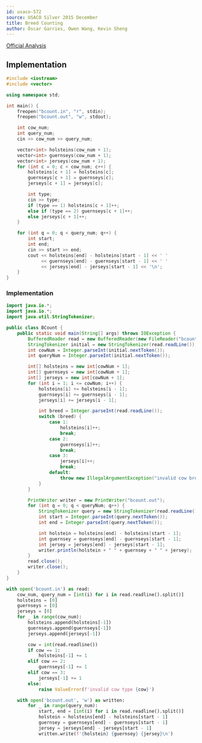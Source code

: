 ```yaml
---
id: usaco-572
source: USACO Silver 2015 December
title: Breed Counting
author: Óscar Garries, Owen Wang, Kevin Sheng
---
```


[Official Analysis](http://www.usaco.org/current/data/sol_bcount_silver_dec15.html)

<LanguageSection>
<CPPSection>

## Implementation

```cpp
#include <iostream>
#include <vector>

using namespace std;

int main() {
	freopen("bcount.in", "r", stdin);
	freopen("bcount.out", "w", stdout);

	int cow_num;
	int query_num;
	cin >> cow_num >> query_num;

	vector<int> holsteins(cow_num + 1);
	vector<int> guernseys(cow_num + 1);
	vector<int> jerseys(cow_num + 1);
	for (int c = 0; c < cow_num; c++) {
		holsteins[c + 1] = holsteins[c];
		guernseys[c + 1] = guernseys[c];
		jerseys[c + 1] = jerseys[c];

		int type;
		cin >> type;
		if (type == 1) holsteins[c + 1]++;
		else if (type == 2) guernseys[c + 1]++;
		else jerseys[c + 1]++;
	}

	for (int q = 0; q < query_num; q++) {
		int start;
		int end;
		cin >> start >> end;
		cout << holsteins[end] - holsteins[start - 1] << ' '
			 << guernseys[end] - guernseys[start - 1] << ' '
			 << jerseys[end] - jerseys[start - 1] << '\n';
	}
}
```

</CPPSection>
<JavaSection>

### Implementation

```java
import java.io.*;
import java.io.*;
import java.util.StringTokenizer;

public class BCount {
	public static void main(String[] args) throws IOException {
		BufferedReader read = new BufferedReader(new FileReader("bcount.in"));
		StringTokenizer initial = new StringTokenizer(read.readLine());
		int cowNum = Integer.parseInt(initial.nextToken());
		int queryNum = Integer.parseInt(initial.nextToken());

		int[] holsteins = new int[cowNum + 1];
		int[] guernseys = new int[cowNum + 1];
		int[] jerseys = new int[cowNum + 1];
		for (int i = 1; i <= cowNum; i++) {
			holsteins[i] += holsteins[i - 1];
			guernseys[i] += guernseys[i - 1];
			jerseys[i] += jerseys[i - 1];

			int breed = Integer.parseInt(read.readLine());
			switch (breed) {
				case 1:
					holsteins[i]++;
					break;
				case 2:
					guernseys[i]++;
					break;
				case 3:
					jerseys[i]++;
					break;
				default:
					throw new IllegalArgumentException("invalid cow breed given");
			}
		}

		PrintWriter writer = new PrintWriter("bcount.out");
		for (int q = 0; q < queryNum; q++) {
			StringTokenizer query = new StringTokenizer(read.readLine());
			int start = Integer.parseInt(query.nextToken());
			int end = Integer.parseInt(query.nextToken());

			int holstein = holsteins[end] - holsteins[start - 1];
			int guernsey = guernseys[end] - guernseys[start - 1];
			int jersey = jerseys[end] - jerseys[start - 1];
			writer.println(holstein + " " + guernsey + " " + jersey);
		}
		read.close();
		writer.close();
	}
}
```

</JavaSection>
<PySection>

```py
with open('bcount.in') as read:
	cow_num, query_num = [int(i) for i in read.readline().split()]
	holsteins = [0]
	guernseys = [0]
	jerseys = [0]
	for _ in range(cow_num):
		holsteins.append(holsteins[-1])
		guernseys.append(guernseys[-1])
		jerseys.append(jerseys[-1])

		cow = int(read.readline())
		if cow == 1:
			holsteins[-1] += 1
		elif cow == 2:
			guernseys[-1] += 1
		elif cow == 3:
			jerseys[-1] += 1
		else:
			raise ValueError(f'invalid cow type {cow}')

	with open('bcount.out', 'w') as written:
		for _ in range(query_num):
			start, end = [int(i) for i in read.readline().split()]
			holstein = holsteins[end] - holsteins[start - 1]
			guernsey = guernseys[end] - guernseys[start - 1]
			jersey = jerseys[end] - jerseys[start - 1]
			written.write(f'{holstein} {guernsey} {jersey}\n')
```

</PySection>
</LanguageSection>
